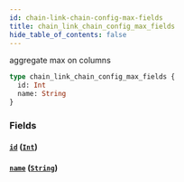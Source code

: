 ```yaml
---
id: chain-link-chain-config-max-fields
title: chain_link_chain_config_max_fields
hide_table_of_contents: false
---
```


aggregate max on columns

```graphql
type chain_link_chain_config_max_fields {
  id: Int
  name: String
}
```

### Fields

#### [`id`](#) ([`Int`](../scalars/int))

#### [`name`](#) ([`String`](../scalars/string))
